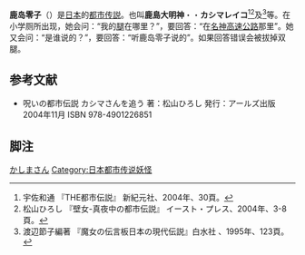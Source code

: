 '''鹿岛零子'''（{{jpn|kn=カシマさん|rm=Kashima-san}}）是[[日本|日本]]的[[都市传説|都市传説]]。也叫'''鹿島大明神'''・{{lang|ja|'''カシマさま'''}}・'''カシマレイコ'''<ref>宇佐和通 『THE都市伝説』 新紀元社、2004年、30頁。</ref><ref>松山ひろし 『壁女-真夜中の都市伝説』 イースト・プレス、2004年、3-8頁。</ref>及{{lang|ja|'''仮死魔霊子'''}}<ref> 渡辺節子編著 『魔女の伝言板日本の現代伝説』白水社 、1995年、123頁。</ref>等。在小学厕所出现，她会问：“我的[[腿|腿]]在哪里？”，要回答：“在[[名神高速公路|名神高速公路]]那里”。她又会问：“是谁说的？”，要回答：“听鹿岛零子说的”。如果回答错误会被拔掉双腿。

== 参考文献 ==
* 呪いの都市伝説 カシマさんを追う 著：松山ひろし 発行：アールズ出版 2004年11月 ISBN 978-4901226851

== 脚注 ==
{{Reflist}}

[[Category:怪談|かしまさん]]
[[Category:日本都市传说妖怪|Category:日本都市传说妖怪]]